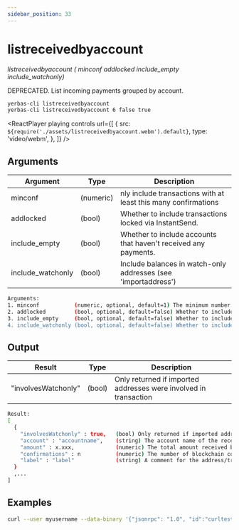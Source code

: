 ```yaml
---
sidebar_position: 33
---
```



# listreceivedbyaccount

_listreceivedbyaccount ( minconf addlocked include_empty include_watchonly)_

DEPRECATED. List incoming payments grouped by account.

```bash
yerbas-cli listreceivedbyaccount
yerbas-cli listreceivedbyaccount 6 false true
```

<ReactPlayer
  playing
  controls
  url={[
    {
      src: `${require('./assets/listreceivedbyaccount.webm').default}`,
      type: 'video/webm',
    },
  ]}
/>

## Arguments

| Argument          | Type      | Description                                                     |
| ----------------- | --------- | --------------------------------------------------------------- |
| minconf           | (numeric) | nly include transactions with at least this many confirmations  |
| addlocked         | (bool)    | Whether to include transactions locked via InstantSend.         |
| include_empty     | (bool)    | Whether to include accounts that haven't received any payments. |
| include_watchonly | (bool)    | Include balances in watch-only addresses (see 'importaddress')  |

```bash
Arguments:
1. minconf           (numeric, optional, default=1) The minimum number of confirmations before payments are included.
2. addlocked         (bool, optional, default=false) Whether to include transactions locked via InstantSend.
3. include_empty     (bool, optional, default=false) Whether to include accounts that haven't received any payments.
4. include_watchonly (bool, optional, default=false) Whether to include watch-only addresses (see 'importaddress').

```

## Output

| Result              | Type   | Description                                                      |
| ------------------- | ------ | ---------------------------------------------------------------- |
| "involvesWatchonly" | (bool) | Only returned if imported addresses were involved in transaction |

```bash
Result:
[
  {
    "involvesWatchonly" : true,   (bool) Only returned if imported addresses were involved in transaction
    "account" : "accountname",    (string) The account name of the receiving account
    "amount" : x.xxx,             (numeric) The total amount received by addresses with this account
    "confirmations" : n           (numeric) The number of blockchain confirmations of the most recent transaction included
    "label" : "label"             (string) A comment for the address/transaction, if any
  }
  ,...
]
```

## Examples

```bash
curl --user myusername --data-binary '{"jsonrpc": "1.0", "id":"curltest", "method": "listreceivedbyaccount", "params": [6, false, true, true] }' -H 'content-type: text/plain;' http://127.0.0.1:9998/
```
